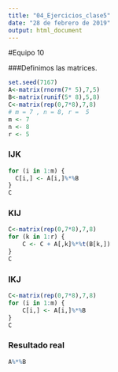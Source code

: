 ---
title: "04_Ejercicios_clase5"
date: "28 de febrero de 2019"
output: html_document
---

#Equipo 10


###Definimos las matrices.
```{r}
set.seed(7167)
A<-matrix(rnorm(7* 5),7,5)
B<-matrix(runif(5* 8),5,8)
C<-matrix(rep(0,7*8),7,8)
# m = 7 , n = 8, r =  5
m <- 7
n <- 8
r <- 5
```

### IJK
```{r}
for (i in 1:m) {
  C[i,] <- A[i,]%*%B
}
C
``` 

### KIJ

```{r}
C<-matrix(rep(0,7*8),7,8)
for (k in 1:r) {
    C <- C + A[,k]%*%t(B[k,])
}
C
```

### IKJ
```{r}
C<-matrix(rep(0,7*8),7,8)
for (i in 1:m) {
    C[i,] <- A[i,]%*%B
}
C
```

### Resultado real 
```{r}
A%*%B
```

